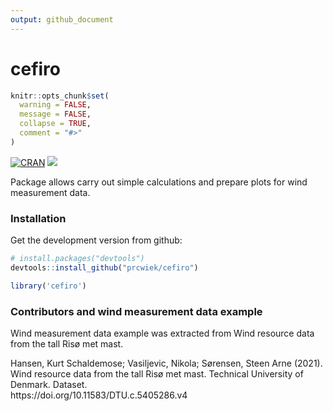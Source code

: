 ```yaml
---
output: github_document
--- 
```

cefiro
======

<!-- README.md is generated from README.Rmd. Please edit that file -->

```r
knitr::opts_chunk$set(
  warning = FALSE,
  message = FALSE,
  collapse = TRUE,
  comment = "#>"
)
```

<!-- badges: start -->
[![CRAN](https://www.r-pkg.org/badges/version/cefiro)](https://cran.r-project.org/package=cefiro)
[![](https://www.repostatus.org/badges/latest/wip.svg)](https://www.repostatus.org/#wip)
<!-- badges: end -->

Package allows carry out simple calculations and prepare plots for wind measurement data.

### Installation

Get the development version from github:

```r
# install.packages("devtools")
devtools::install_github("prcwiek/cefiro")
```

```r
library('cefiro')
```

### Contributors and wind measurement data example

Wind measurement data example was extracted from 
Wind resource data from the tall Risø met mast.
  
Hansen, Kurt Schaldemose; Vasiljevic, Nikola; Sørensen, Steen Arne (2021). 
Wind resource data from the tall Risø met mast. Technical University of Denmark. Dataset.  
https://doi.org/10.11583/DTU.c.5405286.v4




